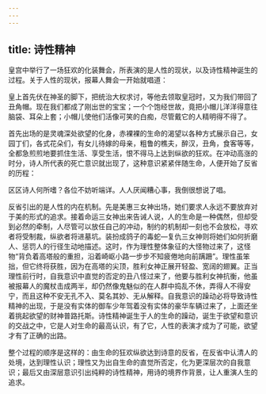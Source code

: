 ```yaml
---
---
---
```

title: 诗性精神
---




皇宫中举行了一场狂欢的化装舞会，所表演的是人性的现状，以及诗性精神诞生的过程。关于人性的现状，报幕人舞会一开始就唱道：

皇上首先伏在神圣的脚下，把统治大权求讨，等他去领取皇冠时，又为我们带回了丑角帽。现在我们都成了刚出世的宝宝；一个个饱经世故，竟把小帽儿洋洋得意往脑袋、耳朵上套；小帽儿使他们活像可笑的白痴，尽管戴它的人精明得不得了。

首先出场的是灵魂深处欲望的化身，赤裸裸的生命的渴望以各种方式展示自己，女园丁们，各式花朵们，有女儿待嫁的母亲，粗鲁的樵夫，醉汉，丑角，食客等等，全都急煎煎地要抓住生活、享受生活，恨不得马上达到纵欲的狂欢。在冲动高涨的时分，诗人所代表的死亡意识就出现了，这种意识紧紧伴随生命，人便开始了反省的历程：

区区诗人何所嗜？各位不妨听端详。人人厌闻糟心事，我倒很想说了唱。

反省引出的是人性的内在机制。先是美惠三女神出场，她们要求人永远不要放弃对于美的形式的追求。接着命运三女神出来告诫人说，人的生命是一种偶然，但却受到必然的牵制，人尽管可以放任自己的冲动，制约的机制却一刻也不会放松，寻欢者将受制裁，纵欲者将进墓坑。装扮成鸽子的毒蛇—复仇三女神则将她们如何折磨人、惩罚人的行径生动地描述。这时，作为理性整体象征的大怪物过来了，这怪物“背负着高塔般的重担，沿着崎岖小路一步步不知疲倦地向前蹒跚”。理性虽笨拙，但它终将获胜，因为在高塔的尖顶，胜利女神正展开轻盈、宽阔的翅翼。正当理性前行时，自我意识中直觉的否定的丑八怪过来了，他要与胜利女神抗衡，他虽被报幕人的魔杖击成两半，却仍然像鬼魅似的在人群中捣乱不休，弄得人不得安宁，而且这种不安无孔不入、莫名其妙、无从解释。自我意识的躁动必将导致诗性精神的出现，于是没有实体的御车少年驾着没有实体的豪华车辆过来了，上面还坐着挑起欲望的财神普路托斯。诗性精神诞生于人的生命的躁动，诞生于欲望和意识的交战之中，它是人对生命的最高认识，有了它，人性的表演才成为了可能，欲望才有了正确的出路。

整个过程的顺序是这样的：由生命的狂欢纵欲达到诗意的反省，在反省中认清人的处境，达到理性认识；理性又为出自生命的直觉所否定，化为更深层次的自我意识；最后又由深层意识引出纯粹的诗性精神，用诗的境界作背景，让人重演人生的追求。
